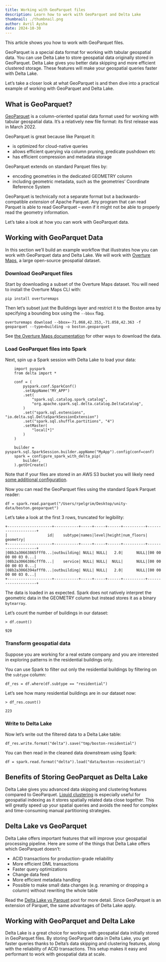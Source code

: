 ```yaml
---
title: Working with GeoParquet files
description: Learn how to work with GeoParquet and Delta Lake
thumbnail: ./thumbnail.png
author: Avril Aysha
date: 2024-10-30
---
```


This article shows you how to work with GeoParquet files.

GeoParquet is a special data format for working with tabular geospatial data. You can use Delta Lake to store geospatial data originally stored in GeoParquet. Delta Lake gives you better data skipping and more efficient clustered storage. These features will make your geospatial queries faster with Delta Lake.

Let’s take a closer look at what GeoParquet is and then dive into a practical example of working with GeoParquet and Delta Lake.

## What is GeoParquet?

[GeoParquet](https://geoparquet.org/) is a column-oriented spatial data format used for working with tabular geospatial data. It’s a relatively new file format: its first release was in March 2022.

GeoParquet is great because like Parquet it:

- is optimized for cloud-native queries
- allows efficient querying via column pruning, predicate pushdown etc
- has efficient compression and metadata storage

GeoParquet extends on standard Parquet files by:

- encoding geometries in the dedicated GEOMETRY column
- including geometric metadata, such as the geometries’ Coordinate Reference System

GeoParquet is technically not a separate format but a backwards-compatible _extension_ of Apache Parquet. Any program that can read Parquet is able to read GeoParquet – even if it might not be able to properly read the geometry information.

Let’s take a look at how you can work with GeoParquet data.

## Working with GeoParquet Data

In this section we’ll build an example workflow that illustrates how you can work with GeoParquet data and Delta Lake. We will work with [Overture Maps](https://overturemaps.org/), a large open-source geospatial dataset.

### Download GeoParquet files

Start by downloading a subset of the Overture Maps dataset. You will need to install the Overture Maps CLI with:

```
pip install overturemaps
```

Then let’s subset just the Buildings layer and restrict it to the Boston area by specifying a bounding box using the `--bbox` flag.

```
overturemaps download --bbox=-71.068,42.353,-71.058,42.363 -f geoparquet --type=building -o boston.geoparquet
```

See [the Overture Maps documentation](https://docs.overturemaps.org/getting-data/) for other ways to download the data.

### Load GeoParquet files into Spark

Next, spin up a Spark session with Delta Lake to load your data:

```
    import pyspark
    from delta import *

    conf = (
        pyspark.conf.SparkConf()
        .setAppName("MY_APP")
        .set(
            "spark.sql.catalog.spark_catalog",
            "org.apache.spark.sql.delta.catalog.DeltaCatalog",
        )
        .set("spark.sql.extensions", "io.delta.sql.DeltaSparkSessionExtension")
        .set("spark.sql.shuffle.partitions", "4")
        .setMaster(
            "local[*]"
        )
    )

    builder = pyspark.sql.SparkSession.builder.appName("MyApp").config(conf=conf)
    spark = configure_spark_with_delta_pip(
        builder,
    ).getOrCreate()
```

Note that if your files are stored in an AWS S3 bucket you will likely need [some additional configuration](https://delta.io/blog/delta-lake-s3/).

Now you can read the GeoParquet files using the standard Spark Parquet reader:

```
df = spark.read.parquet("/Users/rpelgrim/Desktop/unity-data/boston.geoparquet")
```

Let’s take a look at the first 3 rows, truncated for legibility:

```
+--------------------+-----------+-----+-----+------+----------+--------------------+
|                  id|    subtype|names|level|height|num_floors|            geometry|
+--------------------+-----------+-----+-----+------+----------+--------------------+
|08b2a30663865fff0...|outbuilding| NULL| NULL|   2.0|      NULL|[00 00 00 00 03 0...|
|08b2a3066386cfff0...|    service| NULL| NULL|  NULL|      NULL|[00 00 00 00 03 0...|
|08b2a3066394afff0...|outbuilding| NULL| NULL|   2.0|      NULL|[00 00 00 00 03 0...|
+--------------------+-----------+-----+-----+------+----------+--------------------+
```

The data is loaded in as expected. Spark does not natively interpret the geometric data in the GEOMETRY column but instead stores it as a binary `bytearray`.

Let’s count the number of buildings in our dataset:

```
> df.count()

920
```

### Transform geospatial data

Suppose you are working for a real estate company and you are interested in exploring patterns in the residential buildings only.

You can use Spark to filter out only the residential buildings by filtering on the `subtype` column:

```
df_res = df.where(df.subtype == "residential")
```

Let’s see how many residential buildings are in our dataset now:

```
> df_res.count()

223
```

### Write to Delta Lake

Now let’s write out the filtered data to a Delta Lake table:

```
df_res.write.format("delta").save("tmp/boston-residential")
```

You can then read in the cleaned data downstream using Spark:

```
df = spark.read.format("delta").load("data/boston-residential")
```

## Benefits of Storing GeoParquet as Delta Lake

Delta Lake gives you advanced data skipping and clustering features compared to GeoParquet. [Liquid clustering](https://docs.delta.io/latest/delta-clustering.html) is especially useful for geospatial indexing as it stores spatially related data close together. This will greatly speed up your spatial queries and avoids the need for complex and time-consuming manual partitioning strategies.

## Delta Lake vs GeoParquet

Delta Lake offers important features that will improve your geospatial processing pipeline. Here are some of the things that Delta Lake offers which GeoParquet doesn’t:

- ACID transactions for production-grade reliability
- More efficient DML transactions
- Faster query optimizations
- Change data feed
- More efficient metadata handling
- Possible to make small data changes (e.g. renaming or dropping a column) without rewriting the whole table

Read the [Delta Lake vs Parquet](https://delta.io/blog/delta-lake-vs-parquet-comparison/) post for more detail. Since GeoParquet is an extension of Parquet, the same advantages of Delta Lake apply.

## Working with GeoParquet and Delta Lake

Delta Lake is a great choice for working with geospatial data initially stored in GeoParquet files. By storing GeoParquet data in Delta Lake, you get faster queries thanks to Delta’s data skipping and clustering features, along with the reliability of ACID transactions. This setup makes it easy and performant to work with geospatial data at scale.
